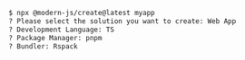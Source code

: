 ```bash
$ npx @modern-js/create@latest myapp
? Please select the solution you want to create: Web App
? Development Language: TS
? Package Manager: pnpm
? Bundler: Rspack
```
